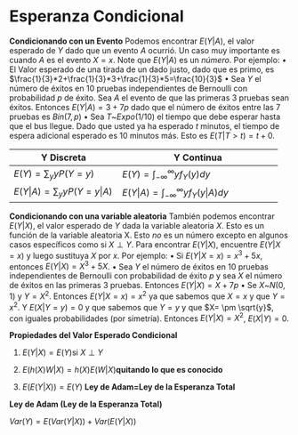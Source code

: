 # Esperanza Condicional {#espercond}


$\textbf{Condicionando con un Evento}$
Podemos encontrar $E(Y|A)$, el valor esperado de $Y$ dado que un evento $A$ ocurrió. Un caso muy importante es cuando $A$ es el evento $X=x$. Note que $E(Y|A)$ es un $número$. Por ejemplo:
$\bullet$ El Valor esperado de una tirada de un dado justo, dado que es primo, es $\frac{1}{3}*2+\frac{1}{3}*3+\frac{1}{3}*5=\frac{10}{3}$
$\bullet$ Sea $Y$ el número de éxitos en 10 pruebas independientes de Bernoulli con probabilidad $p$ de éxito. Sea $A$ el evento de que las primeras 3 pruebas sean éxitos. Entonces
$E(Y|A)=3+7p$
dado que el número de éxitos entre las 7 pruebas es $Bin(7,p)$
$\bullet$ Sea $T$~$Expo(1/10)$ el tiempo que debe esperar hasta que el bus llegue. Dado que usted ya ha esperado $t$ minutos, el tiempo de espera adicional esperado es 10 minutos más. Esto es $E(T|T>t)=t+0$.


| Y Discreta | Y Continua |
|---------------|----------------------|
| $E(Y)=\sum_{y} yP(Y=y)$ |  $E(Y)=\int_{-\infty}^{\infty} y f_Y(y)dy$  | 
| $E(Y|A)=\sum_{y} yP(Y=y|A)$  |   $E(Y|A)=\int_{-\infty}^{\infty} y f_Y(y|A)dy$ | 


$\textbf{Condicionando con una variable aleatoria}$
También podemos encontrar $E(Y|X)$, el valor esperado de $Y$ dada la variable aleatoria $X$. Esto es un $\text{función de la variable aleatoria X}$. Esto $no$ es un número excepto en algunos casos específicos como si $X \perp Y$. Para encontrar $E(Y|X)$, encuentre $E(Y|X=x)$ y luego sustituya $X$ por $x$. Por ejemplo:
$\bullet$ Si $E(Y|X=x)=x^3+5x$, entonces $E(Y|X)=X^3+5X$.
$\bullet$ Sea $Y$ el número de éxitos en 10 pruebas independientes de Bernoulli con probabilidad de éxito $p$ y sea $X$ el número de éxitos en las primeras 3 pruebas. Entonces $E(Y|X)=X+7p$
$\bullet$ Se $X$~$N(0,1)$ y $Y=X^2$. Entonces $E(Y|X=x)=x^2$ ya que sabemos que $X=x$ y que $Y=x^2$. Y $E(X|Y=y)=0$ y que sabemos que $Y=y$ y que $X= \pm \sqrt{y}$, con iguales probabilidades (por simetría). Entonces $E(Y|X)=X^2$, $E(X|Y)=0$.

$\textbf{Propiedades del Valor Esperado Condicional}$

1. $E(Y|X)=E(Y)$si $X \perp Y$

2. $E(h(X)W|X)=h(X)E(W|X)\textbf{quitando lo que es conocido}$

3. $E(E(Y|X))=E(Y)$ $\textbf{Ley de Adam=Ley de la Esperanza Total}$

$\textbf{Ley de Adam (Ley de la Esperanza Total)}$

$Var(Y)=E(Var(Y|X)) + Var(E(Y|X))$
